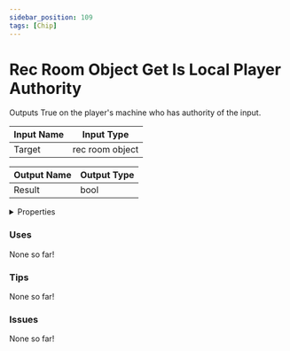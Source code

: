 ```yaml
---
sidebar_position: 109
tags: [Chip]
---
```


# Rec Room Object Get Is Local Player Authority

Outputs True on the player's machine who has authority of the input.




<EsbSvg />

| Input Name | Input Type |
|-----------|-----------|
| Target | rec room object |

| Output Name | Output Type |
|-----------|-----------|
| Result | bool |


<details>
  <summary>Properties</summary>
  <div>
    <div>
    <table>
      <thead>
        <tr>
          <th>Is beta required?</th>
          <th>❌</th>
        </tr>
        <tr>
          <th>Is this chip a trolling risk?</th>
          <th>❌</th>
        </tr>
        <tr>
          <th>Chip UUID</th>
          <th>b0497de0-3dd3-470d-a421-8f0d321bfc3e</th>
        </tr>
      </thead>
    </table>
    </div>
  </div>
</details>

### Uses

None so far!

### Tips

None so far!

### Issues

None so far!